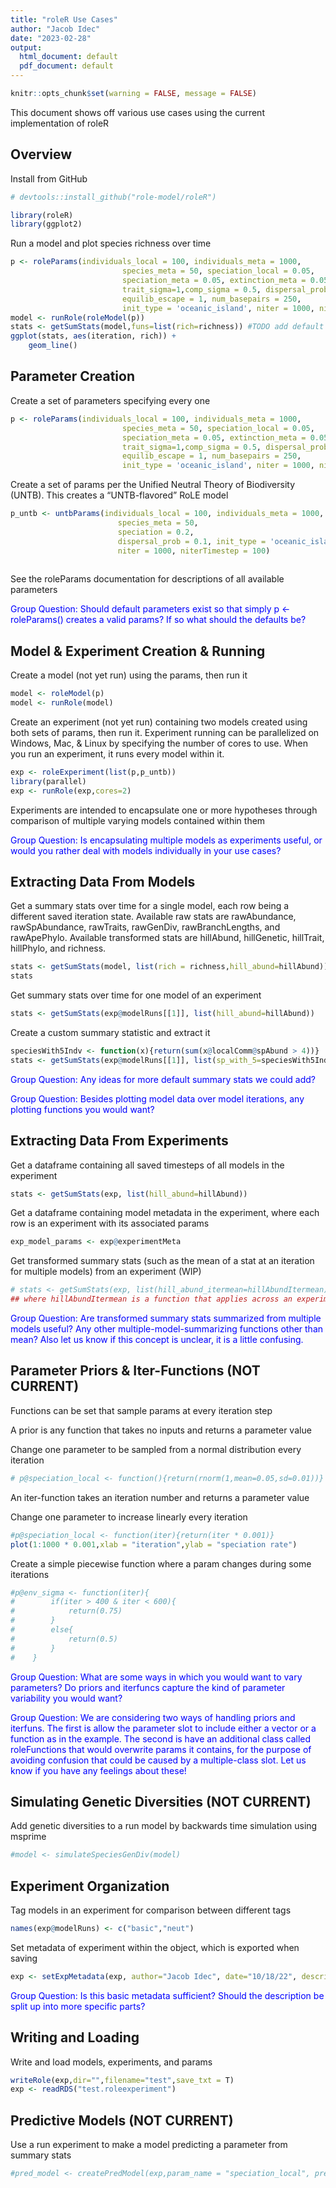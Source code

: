```yaml
---
title: "roleR Use Cases"
author: "Jacob Idec"
date: "2023-02-28"
output:
  html_document: default
  pdf_document: default
---
```


```r
knitr::opts_chunk$set(warning = FALSE, message = FALSE) 
```

This document shows off various use cases using the current implementation of roleR

## Overview

Install from GitHub

```r

# devtools::install_github("role-model/roleR")

library(roleR)
library(ggplot2)
```

Run a model and plot species richness over time

```r

p <- roleParams(individuals_local = 100, individuals_meta = 1000,
                         species_meta = 50, speciation_local = 0.05, 
                         speciation_meta = 0.05, extinction_meta = 0.05, env_sigma = 0.5,
                         trait_sigma=1,comp_sigma = 0.5, dispersal_prob = 0.1, mutation_rate = 0.01,
                         equilib_escape = 1, num_basepairs = 250,
                         init_type = 'oceanic_island', niter = 1000, niterTimestep = 100)
model <- runRole(roleModel(p))
stats <- getSumStats(model,funs=list(rich=richness)) #TODO add default where all existing sumstats are added
ggplot(stats, aes(iteration, rich)) + 
    geom_line()
```

## Parameter Creation

Create a set of parameters specifying every one

```r

p <- roleParams(individuals_local = 100, individuals_meta = 1000,
                         species_meta = 50, speciation_local = 0.05, 
                         speciation_meta = 0.05, extinction_meta = 0.05, env_sigma = 0.5,
                         trait_sigma=1,comp_sigma = 0.5, dispersal_prob = 0.1, mutation_rate = 0.01,
                         equilib_escape = 1, num_basepairs = 250,
                         init_type = 'oceanic_island', niter = 1000, niterTimestep = 100)
```

Create a set of params per the Unified Neutral Theory of Biodiversity (UNTB).
This creates a "UNTB-flavored" RoLE model 

```r

p_untb <- untbParams(individuals_local = 100, individuals_meta = 1000, 
                        species_meta = 50, 
                        speciation = 0.2, 
                        dispersal_prob = 0.1, init_type = 'oceanic_island',
                        niter = 1000, niterTimestep = 100)   
    
```

See the roleParams documentation for descriptions of all available parameters 

<span style="color:blue">Group Question: Should default parameters exist so that simply p <- roleParams() creates a valid params? If so what should the defaults be? </span>

## Model & Experiment Creation & Running

Create a model (not yet run) using the params, then run it 

```r

model <- roleModel(p)
model <- runRole(model)

```

Create an experiment (not yet run) containing two models created using both sets of params, then run it.
Experiment running can be parallelized on Windows, Mac, & Linux by specifying the number of cores to use. 
When you run an experiment, it runs every model within it.

```r

exp <- roleExperiment(list(p,p_untb))
library(parallel)
exp <- runRole(exp,cores=2)

```

Experiments are intended to encapsulate one or more hypotheses through comparison of multiple varying models contained within them

<span style="color:blue">Group Question: Is encapsulating multiple models as experiments useful, or would you rather deal with models individually in your use cases? </span>

## Extracting Data From Models

Get a summary stats over time for a single model, each row being a different saved iteration state.
Available raw stats are rawAbundance, rawSpAbundance, rawTraits, rawGenDiv, rawBranchLengths, and rawApePhylo.
Available transformed stats are hillAbund, hillGenetic, hillTrait, hillPhylo, and richness.

```r

stats <- getSumStats(model, list(rich = richness,hill_abund=hillAbund))
stats

```

Get summary stats over time for one model of an experiment 

```r

stats <- getSumStats(exp@modelRuns[[1]], list(hill_abund=hillAbund)) 
``` 

Create a custom summary statistic and extract it 

```r

speciesWith5Indv <- function(x){return(sum(x@localComm@spAbund > 4))} 
stats <- getSumStats(exp@modelRuns[[1]], list(sp_with_5=speciesWith5Indv)) 

``` 

<span style="color:blue">Group Question: Any ideas for more default summary stats we could add? </span> 

<span style="color:blue">Group Question: Besides plotting model data over model iterations, any plotting functions you would want? </span> 

## Extracting Data From Experiments 

Get a dataframe containing all saved timesteps of all models in the experiment 

```r

stats <- getSumStats(exp, list(hill_abund=hillAbund)) 

``` 

Get a dataframe containing model metadata in the experiment, where each row is an experiment with its associated params 

```r

exp_model_params <- exp@experimentMeta 

``` 

Get transformed summary stats (such as the mean of a stat at an iteration for multiple models) from an experiment (WIP) 

```r

# stats <- getSumStats(exp, list(hill_abund_itermean=hillAbundItermean)) 
## where hillAbundItermean is a function that applies across an experiment rather than across a roleData 

``` 

<span style="color:blue">Group Question: Are transformed summary stats summarized from multiple models useful? Any other multiple-model-summarizing functions other than mean? Also let us know if this concept is unclear, it is a little confusing. </span> 

## Parameter Priors & Iter-Functions (NOT CURRENT) 

Functions can be set that sample params at every iteration step 

A prior is any function that takes no inputs and returns a parameter value 

Change one parameter to be sampled from a normal distribution every iteration 

```r

# p@speciation_local <- function(){return(rnorm(1,mean=0.05,sd=0.01))} 

``` 

An iter-function takes an iteration number and returns a parameter value 

Change one parameter to increase linearly every iteration 

```r

#p@speciation_local <- function(iter){return(iter * 0.001)} 
plot(1:1000 * 0.001,xlab = "iteration",ylab = "speciation rate") 

``` 

Create a simple piecewise function where a param changes during some iterations 

```r

#p@env_sigma <- function(iter){ 
#        if(iter > 400 & iter < 600){ 
#            return(0.75) 
#        } 
#        else{ 
#            return(0.5) 
#        } 
#    } 

``` 

<span style="color:blue">Group Question: What are some ways in which you would want to vary parameters? Do priors and iterfuncs capture the kind of parameter variability you would want? </span> 

<span style="color:blue">Group Question: We are considering two ways of handling priors and iterfuns. The first is allow the parameter slot to include either a vector or a function as in the example. The second is have an additional class called roleFunctions that would overwrite params it contains, for the purpose of avoiding confusion that could be caused by a multiple-class slot. Let us know if you have any feelings about these! </span> 


## Simulating Genetic Diversities (NOT CURRENT) 

Add genetic diversities to a run model by backwards time simulation using msprime 

```r

#model <- simulateSpeciesGenDiv(model) 

``` 

## Experiment Organization 

Tag models in an experiment for comparison between different tags 

```r

names(exp@modelRuns) <- c("basic","neut") 

``` 

Set metadata of experiment within the object, which is exported when saving 

```r

exp <- setExpMetadata(exp, author="Jacob Idec", date="10/18/22", description="A test experiment") 

``` 

<span style="color:blue">Group Question: Is this basic metadata sufficient? Should the description be split up into more specific parts? </span> 

## Writing and Loading

Write and load models, experiments, and params 

```r

writeRole(exp,dir="",filename="test",save_txt = T) 
exp <- readRDS("test.roleexperiment") 

``` 

## Predictive Models (NOT CURRENT) 

Use a run experiment to make a model predicting a parameter from summary stats 

```r

#pred_model <- createPredModel(exp,param_name = "speciation_local", preds=c("hill_abund1","hill_abund2")) 

``` 